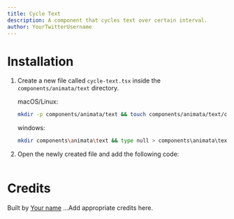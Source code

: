 ```yaml
---
title: Cycle Text
description: A component that cycles text over certain interval.
author: YourTwitterUsername
---
```


<ComponentPreview name="text-cycle-text--docs" />

# Installation

1. Create a new file called `cycle-text.tsx` inside the `components/animata/text` directory.

   macOS/Linux:
   ```bash
   mkdir -p components/animata/text && touch components/animata/text/cycle-text.tsx
   ```

   windows:
   ```bash
   mkdir components\animata\text && type null > components\animata\text\cycle-text.tsx
   ```

2. Open the newly created file and add the following code:

   ```jsx file=<rootDir>/animata/text/cycle-text.tsx

   ```


# Credits

   Built by [Your name](https://github.com/YourGithubUsername)
   ...Add appropriate credits here.